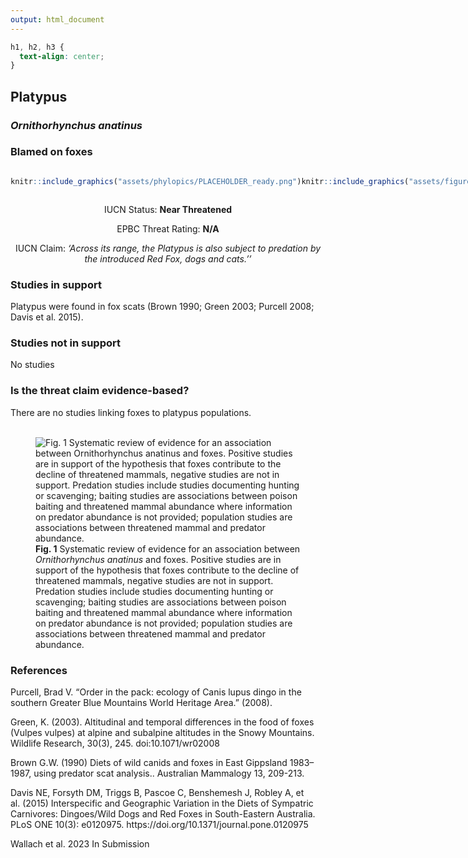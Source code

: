 ```yaml
---
output: html_document
---
```

```css
h1, h2, h3 {
  text-align: center;
}
```

## **Platypus**
### *Ornithorhynchus anatinus*
### Blamed on foxes

:::: {style="display: flex;"}

::: {}
  ```r
  knitr::include_graphics("assets/phylopics/PLACEHOLDER_ready.png")
  ```
:::

::: {}

:::

::: {}
  ```r
  knitr::include_graphics("assets/figures/Map_Fox_Ornithorhynchus anatinus.png")
  ```
:::

::::
<center>
IUCN Status: **Near Threatened**

EPBC Threat Rating: **N/A**

IUCN Claim: *'Across its range, the Platypus is also subject to predation by the introduced Red Fox, dogs and cats.''*

</center>

### Studies in support

Platypus were found in fox scats (Brown 1990; Green 2003; Purcell 2008; Davis et al. 2015).

### Studies not in support

No studies

### Is the threat claim evidence-based?

There are no studies linking foxes to platypus populations.
<br>
<br>

![**Fig. 1**  Systematic review of evidence for an association between *Ornithorhynchus anatinus* and foxes. Positive studies are in support of the hypothesis that foxes contribute to the decline of threatened mammals, negative studies are not in support. Predation studies include studies documenting hunting or scavenging; baiting studies are associations between poison baiting and threatened mammal abundance where information on predator abundance is not provided; population studies are associations between threatened mammal and predator abundance.](assets/figures/Main_Evidence_Fox_Ornithorhynchus anatinus.png)

### References

Purcell, Brad V. "Order in the pack: ecology of Canis lupus dingo in the southern Greater Blue Mountains World Heritage Area." (2008).

Green, K. (2003). Altitudinal and temporal differences in the food of foxes (Vulpes vulpes) at alpine and subalpine altitudes in the Snowy Mountains. Wildlife Research, 30(3), 245. doi:10.1071/wr02008 

Brown G.W. (1990) Diets of wild canids and foxes in East Gippsland 1983–1987, using predator scat analysis.. Australian Mammalogy 13, 209-213.

Davis NE, Forsyth DM, Triggs B, Pascoe C, Benshemesh J, Robley A, et al. (2015) Interspecific and Geographic Variation in the Diets of Sympatric Carnivores: Dingoes/Wild Dogs and Red Foxes in South-Eastern Australia. PLoS ONE 10(3): e0120975. https://doi.org/10.1371/journal.pone.0120975

Wallach et al. 2023 In Submission

